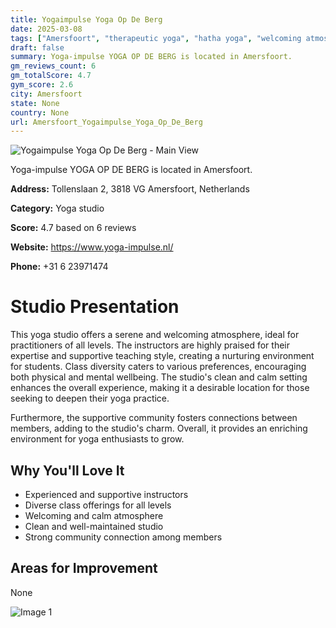 ```yaml
---
title: Yogaimpulse Yoga Op De Berg
date: 2025-03-08
tags: ["Amersfoort", "therapeutic yoga", "hatha yoga", "welcoming atmosphere", "clean environment", "Amersfoort"]  
draft: false
summary: Yoga-impulse YOGA OP DE BERG is located in Amersfoort.
gm_reviews_count: 6
gm_totalScore: 4.7
gym_score: 2.6
city: Amersfoort
state: None
country: None
url: Amersfoort_Yogaimpulse_Yoga_Op_De_Berg
---
```


<div className="aspect-[16/9] relative my-8">
  <img 
    src="https://streetviewpixels-pa.googleapis.com/v1/thumbnail?panoid=kQneKqBfX8hwxhtBP49PeQ&cb_client=maps_sv.tactile.gps&w=203&h=100&yaw=188.13028&pitch=0&thumbfov=100"
    alt="Yogaimpulse Yoga Op De Berg - Main View"
    className="object-cover absolute inset-0 w-full h-full rounded-lg"
  />
</div>

Yoga-impulse YOGA OP DE BERG is located in Amersfoort.

**Address:** Tollenslaan 2, 3818 VG Amersfoort, Netherlands

**Category:** Yoga studio

**Score:** 4.7 based on 6 reviews

**Website:** https://www.yoga-impulse.nl/

**Phone:** +31 6 23971474

# Studio Presentation

This yoga studio offers a serene and welcoming atmosphere, ideal for practitioners of all levels. The instructors are highly praised for their expertise and supportive teaching style, creating a nurturing environment for students. Class diversity caters to various preferences, encouraging both physical and mental wellbeing. The studio's clean and calm setting enhances the overall experience, making it a desirable location for those seeking to deepen their yoga practice.

Furthermore, the supportive community fosters connections between members, adding to the studio's charm. Overall, it provides an enriching environment for yoga enthusiasts to grow.

## Why You'll Love It

- Experienced and supportive instructors
- Diverse class offerings for all levels
- Welcoming and calm atmosphere
- Clean and well-maintained studio
- Strong community connection among members

## Areas for Improvement

None

<div className="grid grid-cols-1 xl:grid-cols-2 gap-4 my-8">
<div className="aspect-[4/3] relative"><img src="https://lh5.googleusercontent.com/p/AF1QipMQkj3IeV3IxB0Rl6qxpoHLtAiohNwV1Mdy2Fe1=w1920-h1080-k-no" alt="Image 1" className="object-cover absolute inset-0 w-full h-full rounded-lg" /></div>
</div>